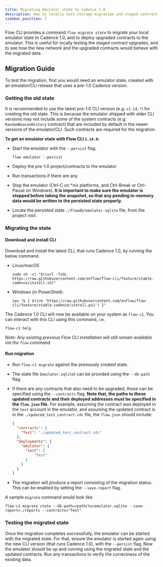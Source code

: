 ```yaml
---
title: Migrating Emulator state to Cadence 1.0
description: How to locally test storage migration and staged contract upgrades on Emulator
sidebar_position: 7
---
```


Flow CLI provides a command `flow migrate state` to migrate your local emulator
state to Cadence 1.0, and to deploy upgraded contracts to the emulator.
This is useful for locally testing the staged contract upgrades, and to see how the
new network and the upgraded contracts would behave with the migrated data.

## Migration Guide

To test the migration, first you would need an emulator state, created with an emulator/CLI release
that uses a pre-1.0 Cadence version.

### Getting the old state

It is recommended to use the latest pre-1.0 CLI version (e.g: `v1.14.*`) for creating the old state.
This is because the emulator shipped with older CLI versions may not include some of the system contracts
(e.g: `RandomBeaconHistory` contract) that are included by default in the newer versions of the emulator/CLI.
Such contracts are required for the migration.

**To get an emulator state with Flow CLI `1.14.0`:**

- Start the emulator with the `--persist` flag.
  ```shell
  flow emulator --persist
  ```

- Deploy the pre-1.0 project/contracts to the emulator
- Run transactions if there are any.
- Stop the emulator (Ctrl-C on *nix platforms, and Ctrl-Break or Ctrl-Pause on Windows).
  **It is important to make sure the emulator is stopped before taking the snapshot,
  so that any pending in-memory data would be written to the persisted state properly.**
- Locate the persisted state `./flowdb/emulator.sqlite` file, from the project root.

### Migrating the state

#### Download and install CLI

Download and install the latest CLI, that runs Cadence 1.0, by running the below command.

 - Linux/macOS
   ```shell
   sudo sh -ci "$(curl -fsSL https://raw.githubusercontent.com/onflow/flow-cli/feature/stable-cadence/install.sh)"
   ```

 - Windows (in PowerShell):
   ```shell
   iex "& { $(irm 'https://raw.githubusercontent.com/onflow/flow-cli/feature/stable-cadence/install.ps1') }"
   ```

The Cadence 1.0 CLI will now be available on your system as `flow-c1`.
You can interact with this CLI using this command, i.e.

```shell
flow-c1 help
```

_Note: Any existing previous Flow CLI installation will still remain available via the `flow` command._

#### Run migration

- Run `flow-c1 migrate` against the previously created state.

- The state file (`emulator.sqlite`) can be provided using the `--db-path` flag.

- If there are any contracts that also need to be upgraded, those can be specified using the `--contracts` flag.
  **Note that, the paths to these updated contracts and their deployed addresses must be specified in the `flow.json` file.**
  For example, assuming the contract was deployed in the `test` account in the emulator,
  and assuming the updated contract is in the `./updated_test_contract.cdc` file, the `flow.json` should include:
  ```json
  {
    "contracts": {
      "Test": "./updated_test_contract.cdc"
    },
    "deployments": {
      "emulator": {
        "test": [
            "Test"
        ]
      }
    }
  }
  ```

- The migration will produce a report consisting of the migration status.
  This can be enabled by setting the `--save-report` flag.

A sample `migrate` command would look like:

```shell
flow-c1 migrate state --db-path=/path/to/emulator.sqlite --save-report=./reports --contracts="Test"
```

### Testing the migrated state

Once the migration completes successfully, the emulator can be started with the migrated state.
For that, ensure the emulator is started again using the new CLI version (that runs Cadence 1.0),
with the `--persist` flag.
Now the emulator should be up and running using the migrated state and the updated contracts.
Run any transactions to verify the correctness of the existing data.
